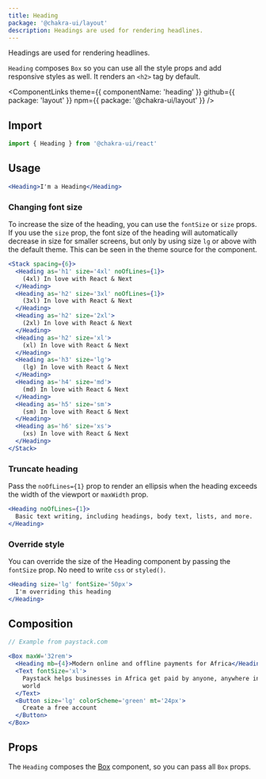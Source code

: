 ```yaml
---
title: Heading
package: '@chakra-ui/layout'
description: Headings are used for rendering headlines.
---
```


Headings are used for rendering headlines.

`Heading` composes `Box` so you can use all the style props and add responsive
styles as well. It renders an `<h2>` tag by default.

<ComponentLinks
  theme={{ componentName: 'heading' }}
  github={{ package: 'layout' }}
  npm={{ package: '@chakra-ui/layout' }}
/>

<carbon-ad></carbon-ad>

## Import

```js
import { Heading } from '@chakra-ui/react'
```

## Usage

```jsx
<Heading>I'm a Heading</Heading>
```

### Changing font size

To increase the size of the heading, you can use the `fontSize` or `size` props.
If you use the `size` prop, the font size of the heading will automatically
decrease in size for smaller screens, but only by using size `lg` or above with
the default theme. This can be seen in the theme source for the component.

```jsx
<Stack spacing={6}>
  <Heading as='h1' size='4xl' noOfLines={1}>
    (4xl) In love with React & Next
  </Heading>
  <Heading as='h2' size='3xl' noOfLines={1}>
    (3xl) In love with React & Next
  </Heading>
  <Heading as='h2' size='2xl'>
    (2xl) In love with React & Next
  </Heading>
  <Heading as='h2' size='xl'>
    (xl) In love with React & Next
  </Heading>
  <Heading as='h3' size='lg'>
    (lg) In love with React & Next
  </Heading>
  <Heading as='h4' size='md'>
    (md) In love with React & Next
  </Heading>
  <Heading as='h5' size='sm'>
    (sm) In love with React & Next
  </Heading>
  <Heading as='h6' size='xs'>
    (xs) In love with React & Next
  </Heading>
</Stack>
```

### Truncate heading

Pass the `noOfLines={1}` prop to render an ellipsis when the heading exceeds the
width of the viewport or `maxWidth` prop.

```jsx
<Heading noOfLines={1}>
  Basic text writing, including headings, body text, lists, and more.
</Heading>
```

### Override style

You can override the size of the Heading component by passing the `fontSize`
prop. No need to write `css` or `styled()`.

```jsx
<Heading size='lg' fontSize='50px'>
  I'm overriding this heading
</Heading>
```

## Composition

```jsx
// Example from paystack.com

<Box maxW='32rem'>
  <Heading mb={4}>Modern online and offline payments for Africa</Heading>
  <Text fontSize='xl'>
    Paystack helps businesses in Africa get paid by anyone, anywhere in the
    world
  </Text>
  <Button size='lg' colorScheme='green' mt='24px'>
    Create a free account
  </Button>
</Box>
```

## Props

The `Heading` composes the [Box](/docs/components/layout/box) component, so you
can pass all `Box` props.

<PropsTable of='Heading' omit={null} />
